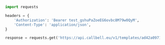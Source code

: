 ```python
import requests

headers = {
    'Authorization': 'Bearer test_gshuPaZoeEG6ovbc8M79w0QyM',
    'Content-Type': 'application/json',
}

response = requests.get('https://api.callbell.eu/v1/templates/ad42a09715814e6483b1c5debd6a2dbc', headers=headers)

```